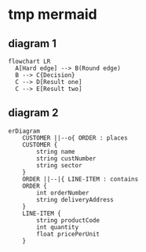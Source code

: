 # <yrChapterNumber></yrChapterNumber> tmp mermaid

## diagram 1

```mermaid
flowchart LR
  A[Hard edge] --> B(Round edge)
  B --> C{Decision}
  C --> D[Result one]
  C --> E[Result two]
```

## diagram 2
```mermaid
erDiagram
    CUSTOMER ||--o{ ORDER : places
    CUSTOMER {
        string name
        string custNumber
        string sector
    }
    ORDER ||--|{ LINE-ITEM : contains
    ORDER {
        int orderNumber
        string deliveryAddress
    }
    LINE-ITEM {
        string productCode
        int quantity
        float pricePerUnit
    }
```
